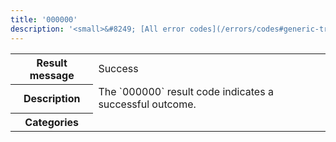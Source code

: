---
title: '000000'
description: '<small>&#8249; [All error codes](/errors/codes#generic-transaction-errors)</small>'
---
  
<table>
    <tbody>
        <tr>
            <th class="header"><strong>Result message</strong></th>
            <td class="table-content">Success</td>
        </tr>
        <tr>
            <th class="header"><strong>Description</strong></th>
            <td class="table-content">The `000000` result code indicates a successful outcome.</td>
        </tr>
        <tr>
            <th class="header"><strong>Categories</strong></th>
            <td class="table-content">
            </td>
        </tr>
    </tbody>
</table>  